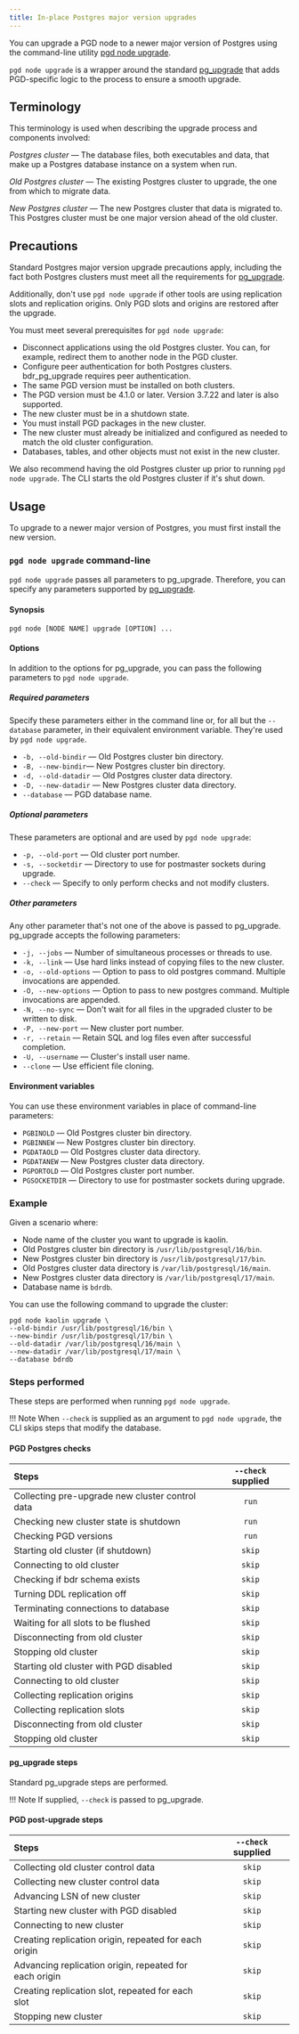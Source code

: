 ```yaml
---
title: In-place Postgres major version upgrades
---
```


You can upgrade a PGD node to a newer major version of Postgres using the command-line utility [pgd node upgrade](/pgd/5/cli/command_ref/node/upgrade.mdx).

`pgd node upgrade` is a wrapper around the standard [pg_upgrade](https://www.postgresql.org/docs/current/pgupgrade.html) that
adds PGD-specific logic to the process to ensure a smooth upgrade.

## Terminology

This terminology is used when describing the upgrade process and components involved:

*Postgres cluster* &mdash; The database files, both executables and data, that make up a Postgres database instance on a system when run. 

*Old Postgres cluster* &mdash; The existing Postgres cluster to upgrade, the one from which to migrate data.

*New Postgres cluster* &mdash; The new Postgres cluster that data is migrated to. 
This Postgres cluster must be one major version ahead of the old cluster.

## Precautions

Standard Postgres major version upgrade precautions apply, including the fact both Postgres clusters must meet
all the requirements for [pg_upgrade](https://www.postgresql.org/docs/current/pgupgrade.html#id-1.9.5.12.7.).

Additionally, don't use `pgd node upgrade` if other tools are using replication slots and replication origins. 
Only PGD slots and origins are restored after the upgrade.

You must meet several prerequisites for `pgd node upgrade`:

- Disconnect applications using the old Postgres cluster. You can, for example,
    redirect them to another node in the PGD cluster.
- Configure peer authentication for both Postgres clusters. bdr_pg_upgrade
    requires peer authentication.
- The same PGD version must be installed on both clusters.
- The PGD version must be 4.1.0 or later. Version 3.7.22 and later is also supported.
- The new cluster must be in a shutdown state.
- You must install PGD packages in the new cluster.
- The new cluster must already be initialized and configured as needed to
    match the old cluster configuration.
- Databases, tables, and other objects must not exist in the new cluster.


We also recommend having the old Postgres cluster up prior to running `pgd node upgrade`.
The CLI starts the old Postgres cluster if it's shut down.

## Usage

To upgrade to a newer major version of Postgres, you must first install the new version.

### `pgd node upgrade` command-line

`pgd node upgrade` passes all parameters to pg_upgrade. 
Therefore, you can specify any parameters supported by [pg_upgrade](https://www.postgresql.org/docs/current/pgupgrade.html#id-1.9.5.12.6).

#### Synopsis

```shell
pgd node [NODE NAME] upgrade [OPTION] ...
```

#### Options

In addition to the options for pg_upgrade, you can pass the following parameters
to `pgd node upgrade`.

##### Required parameters

Specify these parameters either in the command line or, for all but the `--database` parameter, in their equivalent environment variable. They're used by `pgd node upgrade`.

- `-b, --old-bindir` &mdash; Old Postgres cluster bin directory.
- `-B, --new-bindir`&mdash; New Postgres cluster bin directory.
- `-d, --old-datadir` &mdash; Old Postgres cluster data directory.
- `-D, --new-datadir` &mdash; New Postgres cluster data directory.
- `--database` &mdash; PGD database name.

##### Optional parameters

These parameters are optional and are used by `pgd node upgrade`:

- `-p, --old-port` &mdash; Old cluster port number.
- `-s, --socketdir` &mdash; Directory to use for postmaster sockets during upgrade.
- `--check` &mdash; Specify to only perform checks and not modify clusters.

##### Other parameters

Any other parameter that's not one of the above is passed to pg_upgrade. pg_upgrade accepts the following parameters:

- `-j, --jobs` &mdash; Number of simultaneous processes or threads to use.
- `-k, --link` &mdash; Use hard links instead of copying files to the new cluster.
- `-o, --old-options` &mdash; Option to pass to old postgres command. Multiple invocations are appended.
- `-O, --new-options` &mdash; Option to pass to new postgres command. Multiple invocations are appended.
- `-N, --no-sync` &mdash; Don't wait for all files in the upgraded cluster to be written to disk.
- `-P, --new-port` &mdash; New cluster port number.
- `-r, --retain` &mdash; Retain SQL and log files even after successful completion.
- `-U, --username` &mdash; Cluster's install user name.
- `--clone` &mdash; Use efficient file cloning.

#### Environment variables

You can use these environment variables in place of command-line parameters:

- `PGBINOLD` &mdash; Old Postgres cluster bin directory.
- `PGBINNEW` &mdash; New Postgres cluster bin directory.
- `PGDATAOLD` &mdash; Old Postgres cluster data directory.
- `PGDATANEW` &mdash; New Postgres cluster data directory.
- `PGPORTOLD` &mdash; Old Postgres cluster port number.
- `PGSOCKETDIR` &mdash; Directory to use for postmaster sockets during upgrade.


### Example

Given a scenario where:

- Node name of the cluster you want to upgrade is kaolin.
- Old Postgres cluster bin directory is `/usr/lib/postgresql/16/bin`.
- New Postgres cluster bin directory is `/usr/lib/postgresql/17/bin`.
- Old Postgres cluster data directory is `/var/lib/postgresql/16/main`.
- New Postgres cluster data directory is `/var/lib/postgresql/17/main`.
- Database name is `bdrdb`.


You can use the following command to upgrade the cluster:

```
pgd node kaolin upgrade \
--old-bindir /usr/lib/postgresql/16/bin \
--new-bindir /usr/lib/postgresql/17/bin \
--old-datadir /var/lib/postgresql/16/main \
--new-datadir /var/lib/postgresql/17/main \
--database bdrdb
```

### Steps performed

These steps are performed when running `pgd node upgrade`.

!!! Note
    When `--check` is supplied as an argument to `pgd node upgrade`, the CLI skips steps that modify the database.

#### PGD Postgres checks


| Steps                                           | `--check` supplied |
| :-----------------------------------------------|:------------------:|
| Collecting pre-upgrade new cluster control data | `run`              |
| Checking new cluster state is shutdown          | `run`              |
| Checking PGD versions                           | `run`              |
| Starting old cluster (if shutdown)              | `skip`             |
| Connecting to old cluster                       | `skip`             |
| Checking if bdr schema exists                   | `skip`             |
| Turning DDL replication off                     | `skip`             |
| Terminating connections to database             | `skip`             |
| Waiting for all slots to be flushed             | `skip`             |
| Disconnecting from old cluster                  | `skip`             |
| Stopping old cluster                            | `skip`             |
| Starting old cluster with PGD disabled          | `skip`             |
| Connecting to old cluster                       | `skip`             |
| Collecting replication origins                  | `skip`             |
| Collecting replication slots                    | `skip`             |
| Disconnecting from old cluster                  | `skip`             |
| Stopping old cluster                            | `skip`             |

#### pg_upgrade steps

Standard pg_upgrade steps are performed.

!!! Note
    If supplied, `--check` is passed to pg_upgrade.


#### PGD post-upgrade steps

| Steps                                           | `--check` supplied |
| :-----------------------------------------------|:------------------:|
| Collecting old cluster control data             | `skip`             |
| Collecting new cluster control data             | `skip`             |
| Advancing LSN of new cluster                    | `skip`             |
| Starting new cluster with PGD disabled          | `skip`             |
| Connecting to new cluster                       | `skip`             |
| Creating replication origin, repeated for each origin  | `skip`       |
| Advancing replication origin, repeated for each origin | `skip`       |
| Creating replication slot, repeated for each slot      | `skip`       |
| Stopping new cluster                            | `skip`             |
